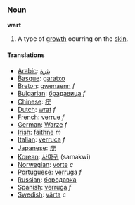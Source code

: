 === Noun ===
'''wart'''

# A type of [[growth]] ocurring on the [[skin]].

==== Translations ====
*[[Arabic]]: [[بثرة]]
*[[Basque]]: [[garatxo]]
*[[Breton]]: [[gwenaenn]] ''f''
*[[Bulgarian]]: [[брадавица]] ''f''
*[[Chinese]]: [[疣]]
*[[Dutch]]: [[wrat]] ''f''
*[[French]]: [[verrue]] ''f''
*[[German]]: [[Warze]] ''f''
*[[Irish]]: [[faithne]] ''m''
*[[Italian]]: [[verruca]] ''f''
*[[Japanese]]: [[疣]] 
*[[Korean]]: [[사마귀]] (samakwi)
*[[Norwegian]]: [[vorte]] ''c''
*[[Portuguese]]: [[verruga]] ''f''
*[[Russian]]: [[бородавка]]
*[[Spanish]]: [[verruga]] ''f''
*[[Swedish]]: [[vårta]] ''c''